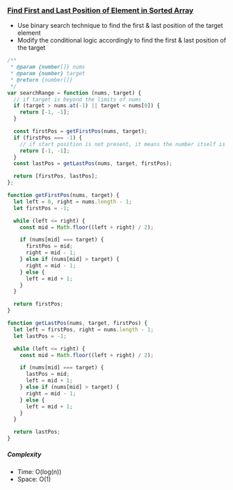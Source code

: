 ### [Find First and Last Position of Element in Sorted Array](https://leetcode.com/problems/find-first-and-last-position-of-element-in-sorted-array/)

- Use binary search technique to find the first & last position of the target element
- Modify the conditional logic accordingly to find the first & last position of the target

```js copy
/**
 * @param {number[]} nums
 * @param {number} target
 * @return {number[]}
 */
var searchRange = function (nums, target) {
  // if target is beyond the limits of nums
  if (target > nums.at(-1) || target < nums[0]) {
    return [-1, -1];
  }

  const firstPos = getFirstPos(nums, target);
  if (firstPos === -1) {
    // if start position is not present, it means the number itself is not present
    return [-1, -1];
  }
  const lastPos = getLastPos(nums, target, firstPos);

  return [firstPos, lastPos];
};

function getFirstPos(nums, target) {
  let left = 0, right = nums.length - 1;
  let firstPos = -1;

  while (left <= right) {
    const mid = Math.floor((left + right) / 2);

    if (nums[mid] === target) {
      firstPos = mid;
      right = mid - 1;
    } else if (nums[mid] > target) {
      right = mid - 1;
    } else {
      left = mid + 1;
    }
  }

  return firstPos;
}

function getLastPos(nums, target, firstPos) {
  let left = firstPos, right = nums.length - 1;
  let lastPos = -1;

  while (left <= right) {
    const mid = Math.floor((left + right) / 2);

    if (nums[mid] === target) {
      lastPos = mid;
      left = mid + 1;
    } else if (nums[mid] > target) {
      right = mid - 1;
    } else {
      left = mid + 1;
    }
  }

  return lastPos;
}
```

##### Complexity

- Time: O(log(n))
- Space: O(1)

